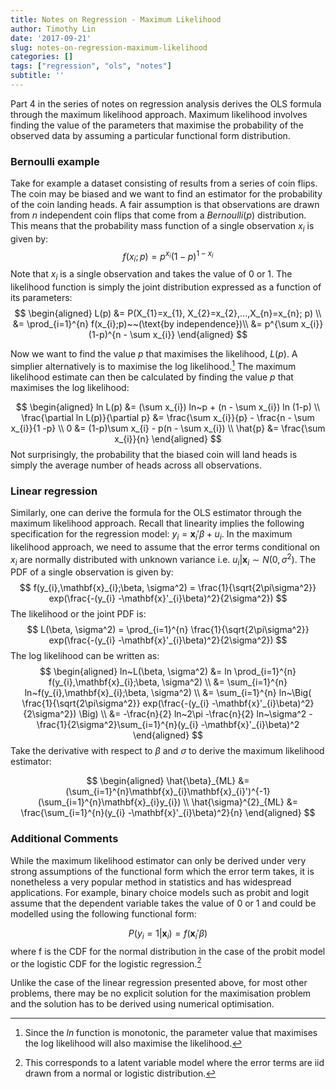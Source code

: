 ```yaml
---
title: Notes on Regression - Maximum Likelihood
author: Timothy Lin
date: '2017-09-21'
slug: notes-on-regression-maximum-likelihood
categories: []
tags: ["regression", "ols", "notes"]
subtitle: ''
---
```


Part 4 in the series of notes on regression analysis derives the OLS formula through the maximum likelihood approach. Maximum likelihood involves finding the value of the parameters that maximise the probability of the observed data by assuming a particular functional form distribution. 

### Bernoulli example

Take for example a dataset consisting of results from a series of coin flips. The coin may be biased and we want to find an estimator for the probability of the coin landing heads. A fair assumption is that observations are drawn from $n$ independent coin flips that come from a $Bernoulli(p)$ distribution. This means that the probability mass function of a single observation $x_{i}$ is given by:
$$
f(x_{i};p) = p^{x_{i}}(1-p)^{1-x_{i}}
$$
Note that $x_{i}$ is a single observation and takes the value of 0 or 1. The likelihood function is simply the joint distribution expressed as a function of its parameters:
$$
\begin{aligned}
L(p) &= P(X_{1}=x_{1}, X_{2}=x_{2},...,X_{n}=x_{n}; p) \\
&= \prod_{i=1}^{n} f(x_{i};p)~~(\text{by independence})\\
&= p^{\sum x_{i}} (1-p)^{n - \sum x_{i}}
\end{aligned}
$$

Now we want to find the value $p$ that maximises the likelihood, $L(p)$. A simplier alternatively is to maximise the log likelihood.^[Since the $ln$ function is monotonic, the parameter value that maximises the log likelihood will also maximise the likelihood.] The maximum likelihood estimate can then be calculated by finding the value $p$ that maximises the log likelihood:

$$
\begin{aligned}
ln L(p) &= (\sum x_{i}) ln~p + (n - \sum x_{i}) ln (1-p) \\
\frac{\partial ln L(p)}{\partial p} &= \frac{\sum x_{i}}{p} - \frac{n - \sum x_{i}}{1 -p} \\
0 &= (1-p)\sum x_{i} - p(n - \sum x_{i}) \\
\hat{p} &= \frac{\sum x_{i}}{n}
\end{aligned}
$$
Not surprisingly, the probability that the biased coin will land heads is simply the average number of heads across all observations.

### Linear regression

Similarly, one can derive the formula for the OLS estimator through the maximum likelihood approach. Recall that linearity implies the following specification for the regression model: $y_{i} = \mathbf{x}_{i}'\beta + u_{i}$. In the maximum likelihood approach, we need to assume that the error terms conditional on $x_{i}$ are normally distributed with unknown variance i.e. $u_{i}\vert\mathbf{x}_{i} \sim N(0,\sigma^{2})$. The PDF of a single observation is given by:
$$
f(y_{i},\mathbf{x}_{i};\beta, \sigma^2) = 
\frac{1}{\sqrt{2\pi\sigma^2}} exp(\frac{-(y_{i} -\mathbf{x}'_{i}\beta)^2}{2\sigma^2})
$$
The likelihood or the joint PDF is:
$$
L(\beta, \sigma^2) = \prod_{i=1}^{n}
\frac{1}{\sqrt{2\pi\sigma^2}} exp(\frac{-(y_{i} -\mathbf{x}'_{i}\beta)^2}{2\sigma^2})
$$
The log likelihood can be written as:
$$
\begin{aligned}
ln~L(\beta, \sigma^2) &= ln \prod_{i=1}^{n} f(y_{i},\mathbf{x}_{i};\beta, \sigma^2) \\
&= \sum_{i=1}^{n} ln~f(y_{i},\mathbf{x}_{i};\beta, \sigma^2) \\
&= \sum_{i=1}^{n} ln~\Big( 
\frac{1}{\sqrt{2\pi\sigma^2}} exp(\frac{-(y_{i} -\mathbf{x}'_{i}\beta)^2}{2\sigma^2}) \Big) \\
&= -\frac{n}{2} ln~2\pi -\frac{n}{2} ln~\sigma^2 -\frac{1}{2\sigma^2}\sum_{i=1}^{n}(y_{i} -\mathbf{x}'_{i}\beta)^2
\end{aligned}
$$
Take the derivative with respect to $\beta$ and $\sigma$ to derive the maximum likelihood estimator:

$$
\begin{aligned}
\hat{\beta}_{ML} &= (\sum_{i=1}^{n}\mathbf{x}_{i}\mathbf{x}_{i}')^{-1}(\sum_{i=1}^{n}\mathbf{x}_{i}y_{i}) \\
\hat{\sigma}^{2}_{ML} &= \frac{\sum_{i=1}^{n}(y_{i} -\mathbf{x}'_{i}\beta)^2}{n}
\end{aligned}
$$

### Additional Comments

While the maximum likelihood estimator can only be derived under very strong assumptions of the functional form which the error term takes, it is nonetheless a very popular method in statistics and has widespread applications. For example, binary choice models such as probit and logit assume that the dependent variable takes the value of 0 or 1 and could be modelled using the following functional form:

$$
P(y_{i}=1 | \mathbf{x}_{i}) = f(\mathbf{x}_{i}'\beta)
$$
where f is the CDF for the normal distribution in the case of the probit model or the logistic CDF for the logistic regression.^[This corresponds to a latent variable model where the error terms are iid drawn from a normal or logistic distribution.]

Unlike the case of the linear regression presented above, for most other problems, there may be no explicit solution for the maximisation problem and the solution has to be derived using numerical optimisation.